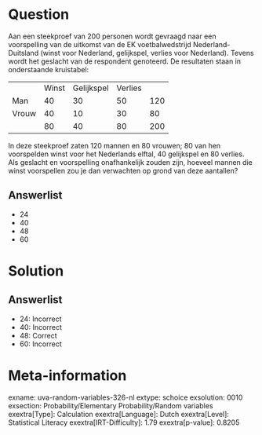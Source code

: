 Question
========

Aan een steekproef van 200 personen wordt gevraagd naar een voorspelling
van de uitkomst van de EK voetbalwedstrijd Nederland-Duitsland (winst
voor Nederland, gelijkspel, verlies voor Nederland). Tevens wordt het
geslacht van de respondent genoteerd. De resultaten staan in
onderstaande kruistabel:

  ------- ------- ------------ --------- -----
          Winst   Gelijkspel   Verlies    
  Man     40      30           50        120
  Vrouw   40      10           30        80
          80      40           80        200
  ------- ------- ------------ --------- -----

In deze steekproef zaten 120 mannen en 80 vrouwen; 80 van hen
voorspelden winst voor het Nederlands elftal, 40 gelijkspel en 80
verlies. Als geslacht en voorspelling onafhankelijk zouden zijn, hoeveel
mannen die winst voorspellen zou je dan verwachten op grond van deze
aantallen?

Answerlist
----------

* 24
* 40
* 48
* 60

Solution
========

Answerlist
----------

* 24: Incorrect
* 40: Incorrect
* 48: Correct
* 60: Incorrect

Meta-information
================
exname: uva-random-variables-326-nl
extype: schoice
exsolution: 0010
exsection: Probability/Elementary Probability/Random variables
exextra[Type]: Calculation
exextra[Language]: Dutch
exextra[Level]: Statistical Literacy
exextra[IRT-Difficulty]: 1.79
exextra[p-value]: 0.8205
